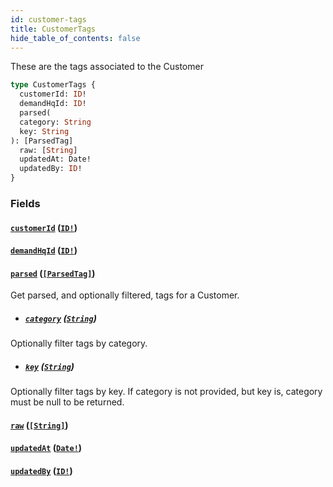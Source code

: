 ```yaml
---
id: customer-tags
title: CustomerTags
hide_table_of_contents: false
---
```



These are the tags associated to the Customer

```graphql
type CustomerTags {
  customerId: ID!
  demandHqId: ID!
  parsed(
  category: String
  key: String
): [ParsedTag]
  raw: [String]
  updatedAt: Date!
  updatedBy: ID!
}
```


### Fields

#### [`customerId`](#) ([`ID!`](/developers/demandhq-apis/demand-api/graphql/reference/scalars/id))




#### [`demandHqId`](#) ([`ID!`](/developers/demandhq-apis/demand-api/graphql/reference/scalars/id))




#### [`parsed`](#) ([`[ParsedTag]`](/developers/demandhq-apis/demand-api/graphql/reference/objects/parsed-tag))

Get parsed, and optionally filtered, tags for a Customer.
- ##### [`category`](#) ([`String`](/developers/demandhq-apis/demand-api/graphql/reference/scalars/string))

Optionally filter tags by category.


- ##### [`key`](#) ([`String`](/developers/demandhq-apis/demand-api/graphql/reference/scalars/string))

Optionally filter tags by key. If category is not provided, but key is, category must be null to be returned.


#### [`raw`](#) ([`[String]`](/developers/demandhq-apis/demand-api/graphql/reference/scalars/string))




#### [`updatedAt`](#) ([`Date!`](/developers/demandhq-apis/demand-api/graphql/reference/scalars/date))




#### [`updatedBy`](#) ([`ID!`](/developers/demandhq-apis/demand-api/graphql/reference/scalars/id))






